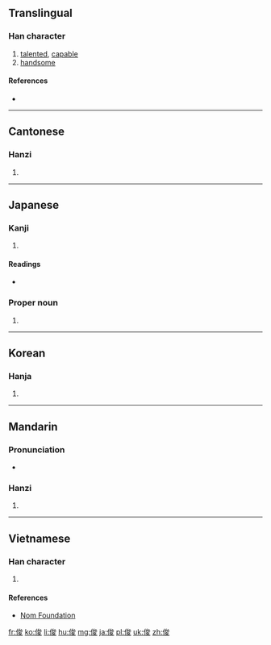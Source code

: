 {{also|儁}}
==Translingual==

===Han character===
{{Han char|rn=9|rad=人|as=07|sn=9|four=2324<sub>7</sub>|canj=人戈金水 (OICE)|ids=⿰[[亻]][[夋]]}}

# [[talented]], [[capable]]
# [[handsome]]

====References====
* {{Han ref|kx=0104.150|dkj=00674|dj=0220.140|hdz=10168.040|uh=4FCA|ud=20426|bh=AB54|bd=43860}}

----

==Cantonese==

===Hanzi===
{{yue-hanzi|jyut=[[zeon3]]|y=jeun3}}

# {{defn|lang=yue|sort=人07}}

----

==Japanese==

===Kanji===
{{ja-kanji|grade=c|rs=人07}}

# {{defn|lang=ja|sort=人07}}

====Readings====
* {{ja-readings|on=[[しゅん]] (shun)|kun=[[すぐれる]] (sugureru)|nanori=[[とし]] (toshi)}}

===Proper noun===
{{ja-pos|しゅん|proper}}

# {{given name|male|lang=ja|sort=しゅん}}

----

==Korean==

===Hanja===
{{ko-hanja|hangeul=준|rv=jun|mr=chun}}

# {{defn|lang=ko|sort=人07}}

----

==Mandarin==

===Pronunciation===
* {{audio|Zh-jùn.ogg|Audio|lang=cmn}}

===Hanzi===
{{cmn-hanzi|pin=[[jùn]] ([[jun4]])|wg=chün<sup>4</sup>}}

# {{defn|lang=cmn|sort=人07}}

----

==Vietnamese==

===Han character===
{{vi-hantu|[[tuấn]], [[toáng]], [[bưu]], [[bữu]], [[bửu]]|rs=人07}}

# {{defn|lang=vi|sort=人07}}

====References====
*[http://nomfoundation.org/common/nom_details.php?codepoint=4fca Nom Foundation]

[[fr:俊]]
[[ko:俊]]
[[li:俊]]
[[hu:俊]]
[[mg:俊]]
[[ja:俊]]
[[pl:俊]]
[[uk:俊]]
[[zh:俊]]